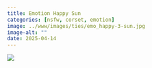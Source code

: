 ```yaml
---
title: Emotion Happy Sun
categories: [nsfw, corset, emotion]
image: ../www/images/ties/emo_happy-3-sun.jpg
image-alt: ""
date: 2025-04-14
---
```



![](../www/images/ties/emo_happy-3-sun.jpg)

